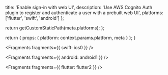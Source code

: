 
  title: 'Enable sign-in with web UI',
  description:
    'Use AWS Cognito Auth plugin to register and authenticate a user with a prebuilt web UI',
  platforms: ['flutter', 'swift', 'android']
};

  return getCustomStaticPath(meta.platforms);
};

  return {
    props: {
      platform: context.params.platform,
      meta
    }
  };
}


<Fragments fragments={{ swift: ios0 }} />


<Fragments fragments={{ android: android1 }} />


<Fragments fragments={{ flutter: flutter2 }} />

